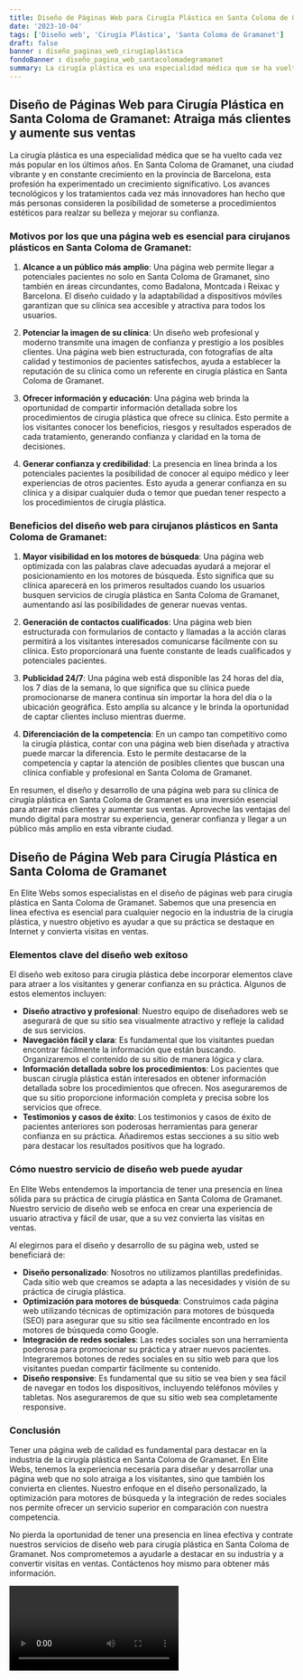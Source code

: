 ```yaml
---
title: Diseño de Páginas Web para Cirugía Plástica en Santa Coloma de Gramanet
date: '2023-10-04'
tags: ['Diseño web', 'Cirugía Plástica', 'Santa Coloma de Gramanet']
draft: false
banner : diseño_paginas_web_cirugíaplástica
fondoBanner : diseño_pagina_web_santacolomadegramanet
summary: La cirugía plástica es una especialidad médica que se ha vuelto cada vez más popular en los últimos años. En Santa Coloma de Gramanet, una ciudad vibrante y en constante crecimiento en la provincia de Barcelona, esta profesión ha experimentado un crecimiento significativo. Los avances tecnológicos y los tratamientos cada vez más innovadores han hecho que más personas consideren la posibilidad de someterse a procedimientos estéticos para realzar su belleza y mejorar su confianza.
---
```


## Diseño de Páginas Web para Cirugía Plástica en Santa Coloma de Gramanet: Atraiga más clientes y aumente sus ventas

La cirugía plástica es una especialidad médica que se ha vuelto cada vez más popular en los últimos años. En Santa Coloma de Gramanet, una ciudad vibrante y en constante crecimiento en la provincia de Barcelona, esta profesión ha experimentado un crecimiento significativo. Los avances tecnológicos y los tratamientos cada vez más innovadores han hecho que más personas consideren la posibilidad de someterse a procedimientos estéticos para realzar su belleza y mejorar su confianza.

### Motivos por los que una página web es esencial para cirujanos plásticos en Santa Coloma de Gramanet:

1. **Alcance a un público más amplio**: Una página web permite llegar a potenciales pacientes no solo en Santa Coloma de Gramanet, sino también en áreas circundantes, como Badalona, Montcada i Reixac y Barcelona. El diseño cuidado y la adaptabilidad a dispositivos móviles garantizan que su clínica sea accesible y atractiva para todos los usuarios.

2. **Potenciar la imagen de su clínica**: Un diseño web profesional y moderno transmite una imagen de confianza y prestigio a los posibles clientes. Una página web bien estructurada, con fotografías de alta calidad y testimonios de pacientes satisfechos, ayuda a establecer la reputación de su clínica como un referente en cirugía plástica en Santa Coloma de Gramanet.

3. **Ofrecer información y educación**: Una página web brinda la oportunidad de compartir información detallada sobre los procedimientos de cirugía plástica que ofrece su clínica. Esto permite a los visitantes conocer los beneficios, riesgos y resultados esperados de cada tratamiento, generando confianza y claridad en la toma de decisiones.

4. **Generar confianza y credibilidad**: La presencia en línea brinda a los potenciales pacientes la posibilidad de conocer al equipo médico y leer experiencias de otros pacientes. Esto ayuda a generar confianza en su clínica y a disipar cualquier duda o temor que puedan tener respecto a los procedimientos de cirugía plástica.

### Beneficios del diseño web para cirujanos plásticos en Santa Coloma de Gramanet:

1. **Mayor visibilidad en los motores de búsqueda**: Una página web optimizada con las palabras clave adecuadas ayudará a mejorar el posicionamiento en los motores de búsqueda. Esto significa que su clínica aparecerá en los primeros resultados cuando los usuarios busquen servicios de cirugía plástica en Santa Coloma de Gramanet, aumentando así las posibilidades de generar nuevas ventas.

2. **Generación de contactos cualificados**: Una página web bien estructurada con formularios de contacto y llamadas a la acción claras permitirá a los visitantes interesados comunicarse fácilmente con su clínica. Esto proporcionará una fuente constante de leads cualificados y potenciales pacientes.

3. **Publicidad 24/7**: Una página web está disponible las 24 horas del día, los 7 días de la semana, lo que significa que su clínica puede promocionarse de manera continua sin importar la hora del día o la ubicación geográfica. Esto amplía su alcance y le brinda la oportunidad de captar clientes incluso mientras duerme.

4. **Diferenciación de la competencia**: En un campo tan competitivo como la cirugía plástica, contar con una página web bien diseñada y atractiva puede marcar la diferencia. Esto le permite destacarse de la competencia y captar la atención de posibles clientes que buscan una clínica confiable y profesional en Santa Coloma de Gramanet.

En resumen, el diseño y desarrollo de una página web para su clínica de cirugía plástica en Santa Coloma de Gramanet es una inversión esencial para atraer más clientes y aumentar sus ventas. Aproveche las ventajas del mundo digital para mostrar su experiencia, generar confianza y llegar a un público más amplio en esta vibrante ciudad.

<GifSeo />

<Cta />

## Diseño de Página Web para Cirugía Plástica en Santa Coloma de Gramanet

En Elite Webs somos especialistas en el diseño de páginas web para cirugía plástica en Santa Coloma de Gramanet. Sabemos que una presencia en línea efectiva es esencial para cualquier negocio en la industria de la cirugía plástica, y nuestro objetivo es ayudar a que su práctica se destaque en Internet y convierta visitas en ventas.

### Elementos clave del diseño web exitoso

El diseño web exitoso para cirugía plástica debe incorporar elementos clave para atraer a los visitantes y generar confianza en su práctica. Algunos de estos elementos incluyen:

- **Diseño atractivo y profesional**: Nuestro equipo de diseñadores web se asegurará de que su sitio sea visualmente atractivo y refleje la calidad de sus servicios.
- **Navegación fácil y clara**: Es fundamental que los visitantes puedan encontrar fácilmente la información que están buscando. Organizaremos el contenido de su sitio de manera lógica y clara.
- **Información detallada sobre los procedimientos**: Los pacientes que buscan cirugía plástica están interesados en obtener información detallada sobre los procedimientos que ofrecen. Nos aseguraremos de que su sitio proporcione información completa y precisa sobre los servicios que ofrece.
- **Testimonios y casos de éxito**: Los testimonios y casos de éxito de pacientes anteriores son poderosas herramientas para generar confianza en su práctica. Añadiremos estas secciones a su sitio web para destacar los resultados positivos que ha logrado.

### Cómo nuestro servicio de diseño web puede ayudar

En Elite Webs entendemos la importancia de tener una presencia en línea sólida para su práctica de cirugía plástica en Santa Coloma de Gramanet. Nuestro servicio de diseño web se enfoca en crear una experiencia de usuario atractiva y fácil de usar, que a su vez convierta las visitas en ventas.

Al elegirnos para el diseño y desarrollo de su página web, usted se beneficiará de:

- **Diseño personalizado**: Nosotros no utilizamos plantillas predefinidas. Cada sitio web que creamos se adapta a las necesidades y visión de su práctica de cirugía plástica.
- **Optimización para motores de búsqueda**: Construimos cada página web utilizando técnicas de optimización para motores de búsqueda (SEO) para asegurar que su sitio sea fácilmente encontrado en los motores de búsqueda como Google.
- **Integración de redes sociales**: Las redes sociales son una herramienta poderosa para promocionar su práctica y atraer nuevos pacientes. Integraremos botones de redes sociales en su sitio web para que los visitantes puedan compartir fácilmente su contenido.
- **Diseño responsive**: Es fundamental que su sitio se vea bien y sea fácil de navegar en todos los dispositivos, incluyendo teléfonos móviles y tabletas. Nos aseguraremos de que su sitio web sea completamente responsive.

### Conclusión

Tener una página web de calidad es fundamental para destacar en la industria de la cirugía plástica en Santa Coloma de Gramanet. En Elite Webs, tenemos la experiencia necesaria para diseñar y desarrollar una página web que no solo atraiga a los visitantes, sino que también los convierta en clientes. Nuestro enfoque en el diseño personalizado, la optimización para motores de búsqueda y la integración de redes sociales nos permite ofrecer un servicio superior en comparación con nuestra competencia.

No pierda la oportunidad de tener una presencia en línea efectiva y contrate nuestros servicios de diseño web para cirugía plástica en Santa Coloma de Gramanet. Nos comprometemos a ayudarle a destacar en su industria y a convertir visitas en ventas. Contáctenos hoy mismo para obtener más información.

<Video />

<CtaBot job='Cirugía Plástica' city='Santa Coloma de Gramanet'/>

<Gmaps query='Santa Coloma de Gramanet+españa+maps' />